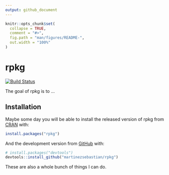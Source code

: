 ```yaml
---
output: github_document
---
```


<!-- README.md is generated from README.Rmd. Please edit that file -->

```r
knitr::opts_chunk$set(
  collapse = TRUE,
  comment = "#>",
  fig.path = "man/figures/README-",
  out.width = "100%"
)
```
# rpkg

<!-- badges: start -->
[![Build Status](https://travis-ci.org/martinezsebastian/rpkg.svg?branch=master)](https://travis-ci.org/martinezsebastian/rpkg)
<!-- badges: end -->

The goal of rpkg is to ...

## Installation

Maybe some day you will be able to install the released version of rpkg from [CRAN](https://CRAN.R-project.org) with:

``` r
install.packages("rpkg")
```

And the development version from [GitHub](https://github.com/) with:

``` r
# install.packages("devtools")
devtools::install_github("martinezsebastian/rpkg")
```


These are also a whole bunch of things I can do. 
